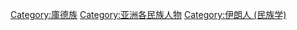 {{Commonscat|Kurdish people}}

[[Category:庫德族|Category:庫德族]]
[[Category:亚洲各民族人物|Category:亚洲各民族人物]]
[[Category:伊朗人_(民族学)|Category:伊朗人 (民族学)]]